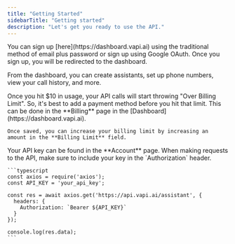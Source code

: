 ```yaml
---
title: "Getting Started"
sidebarTitle: "Getting started"
description: "Let's get you ready to use the API."
---
```


<Steps>
  <Step title="Sign Up">
    You can sign up [here](https://dashboard.vapi.ai) using the traditional method of email plus password or sign up using Google OAuth. Once you sign up, you will be redirected to the dashboard.

From the dashboard, you can create assistants, set up phone numbers, view your call history, and more.

  </Step>
  <Step title="Add a Payment Method">
    Once you hit $10 in usage, your API calls will start throwing "Over Billing Limit". So, it's best to add a payment method before you hit that limit. This can be done in the **Billing** page in the [Dashboard](https://dashboard.vapi.ai).

    Once saved, you can increase your billing limit by increasing an amount in the **Billing Limit** field.

  </Step>
   <Step title="Use your API key">
    Your API key can be found in the **Account** page. When making requests to the API, make sure to include your key in the `Authorization` header.
    
    ```typescript
    const axios = require('axios');
    const API_KEY = 'your_api_key';

    const res = await axios.get('https://api.vapi.ai/assistant', {
      headers: {
        Authorization: `Bearer ${API_KEY}`
      }
    });

    console.log(res.data);
    ```

  </Step>
</Steps>
